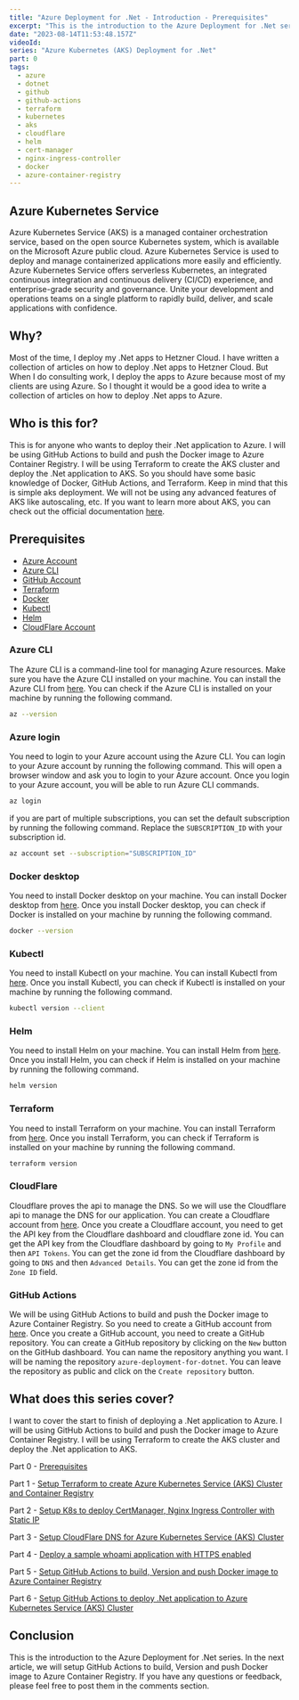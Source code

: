 ```yaml
---
title: "Azure Deployment for .Net - Introduction - Prerequisites"
excerpt: "This is the introduction to the Azure Deployment for .Net series."
date: "2023-08-14T11:53:48.157Z"
videoId: 
series: "Azure Kubernetes (AKS) Deployment for .Net"
part: 0
tags:
  - azure
  - dotnet
  - github
  - github-actions
  - terraform
  - kubernetes
  - aks
  - cloudflare
  - helm
  - cert-manager
  - nginx-ingress-controller
  - docker
  - azure-container-registry
---
```


<TOCInline toc={props.toc} asDisclosure />

## Azure Kubernetes Service

Azure Kubernetes Service (AKS) is a managed container orchestration service, based on the open source Kubernetes system, which is available on the Microsoft Azure public cloud. Azure Kubernetes Service is used to deploy and manage containerized applications more easily and efficiently. Azure Kubernetes Service offers serverless Kubernetes, an integrated continuous integration and continuous delivery (CI/CD) experience, and enterprise-grade security and governance. Unite your development and operations teams on a single platform to rapidly build, deliver, and scale applications with confidence.

## Why?

Most of the time, I deploy my .Net apps to Hetzner Cloud. I have written a collection of articles on how to deploy .Net apps to Hetzner Cloud. But When I do consulting work, I deploy the apps to Azure because most of my clients are using Azure. So I thought it would be a good idea to write a collection of articles on how to deploy .Net apps to Azure.

## Who is this for?

This is for anyone who wants to deploy their .Net application to Azure. I will be using GitHub Actions to build and push the Docker image to Azure Container Registry. I will be using Terraform to create the AKS cluster and deploy the .Net application to AKS. So you should have some basic knowledge of Docker, GitHub Actions, and Terraform. Keep in mind that this is simple aks deployment. We will not be using any advanced features of AKS like autoscaling, etc. If you want to learn more about AKS, you can check out the official documentation [here](https://docs.microsoft.com/en-us/azure/aks/).

## Prerequisites

- [Azure Account](https://azure.microsoft.com/en-us/free/)
- [Azure CLI](https://docs.microsoft.com/en-us/cli/azure/install-azure-cli)
- [GitHub Account](https://github.com)
- [Terraform](https://www.terraform.io/downloads.html)
- [Docker](https://www.docker.com/products/docker-desktop)
- [Kubectl](https://kubernetes.io/docs/tasks/tools/install-kubectl/)
- [Helm](https://helm.sh/docs/intro/install/)
- [CloudFlare Account](https://www.cloudflare.com/)

### Azure CLI

The Azure CLI is a command-line tool for managing Azure resources. Make sure you have the Azure CLI installed on your machine. You can install the Azure CLI from [here](https://docs.microsoft.com/en-us/cli/azure/install-azure-cli). You can check if the Azure CLI is installed on your machine by running the following command.

```bash
az --version
```

### Azure login

You need to login to your Azure account using the Azure CLI. You can login to your Azure account by running the following command. This will open a browser window and ask you to login to your Azure account. Once you login to your Azure account, you will be able to run Azure CLI commands.

```bash
az login
```

if you are part of multiple subscriptions, you can set the default subscription by running the following command. Replace the `SUBSCRIPTION_ID` with your subscription id.

```bash
az account set --subscription="SUBSCRIPTION_ID"
```

### Docker desktop

You need to install Docker desktop on your machine. You can install Docker desktop from [here](https://www.docker.com/products/docker-desktop). Once you install Docker desktop, you can check if Docker is installed on your machine by running the following command.

```bash
docker --version
```

### Kubectl

You need to install Kubectl on your machine. You can install Kubectl from [here](https://kubernetes.io/docs/tasks/tools/install-kubectl/). Once you install Kubectl, you can check if Kubectl is installed on your machine by running the following command.

```bash
kubectl version --client
```

### Helm

You need to install Helm on your machine. You can install Helm from [here](https://helm.sh/docs/intro/install/). Once you install Helm, you can check if Helm is installed on your machine by running the following command.

```bash
helm version
```

### Terraform

You need to install Terraform on your machine. You can install Terraform from [here](https://www.terraform.io/downloads.html). Once you install Terraform, you can check if Terraform is installed on your machine by running the following command.

```bash
terraform version
```

### CloudFlare

Cloudflare proves the api to manage the DNS. So we will use the Cloudflare api to manage the DNS for our application. You can create a Cloudflare account from [here](https://www.cloudflare.com/). Once you create a Cloudflare account, you need to get the API key from the Cloudflare dashboard and cloudflare zone id. You can get the API key from the Cloudflare dashboard by going to `My Profile` and then `API Tokens`. You can get the zone id from the Cloudflare dashboard by going to `DNS` and then `Advanced Details`. You can get the zone id from the `Zone ID` field.

### GitHub Actions

We will be using GitHub Actions to build and push the Docker image to Azure Container Registry. So you need to create a GitHub account from [here](https://github.com). Once you create a GitHub account, you need to create a GitHub repository. You can create a GitHub repository by clicking on the `New` button on the GitHub dashboard. You can name the repository anything you want. I will be naming the repository `azure-deployment-for-dotnet`. You can leave the repository as public and click on the `Create repository` button.

## What does this series cover?

I want to cover the start to finish of deploying a .Net application to Azure. I will be using GitHub Actions to build and push the Docker image to Azure Container Registry. I will be using Terraform to create the AKS cluster and deploy the .Net application to AKS.

Part 0 - [Prerequisites](/posts/azure-deployment-for-dotnet)

Part 1 - [Setup Terraform to create Azure Kubernetes Service (AKS) Cluster and Container Registry](/posts/terraform-to-create-azure-kubernetes-service-aks-cluster-and-container-registry)

Part 2 - [Setup K8s to deploy CertManager, Nginx Ingress Controller with Static IP](/posts/certmanager-nginx-ingress-controller-with-static-ip-in-aks)

Part 3 - [Setup CloudFlare DNS for Azure Kubernetes Service (AKS) Cluster](/posts/cloudflare-dns-for-aks-cluster-with-terraform)

Part 4 - [Deploy a sample whoami application with HTTPS enabled](/posts/deploy-a-sample-whoami-application-with-https-enabled)

Part 5 - [Setup GitHub Actions to build, Version and push Docker image to Azure Container Registry](/posts/github-actions-build-version-push-docker-image-to-azure-container-registry)

Part 6 - [Setup GitHub Actions to deploy .Net application to Azure Kubernetes Service (AKS) Cluster](/posts/github-actions-to-deploy-dotnet-application-to-aks-cluster)


## Conclusion

This is the introduction to the Azure Deployment for .Net series. In the next article, we will setup GitHub Actions to build, Version and push Docker image to Azure Container Registry. If you have any questions or feedback, please feel free to post them in the comments section.